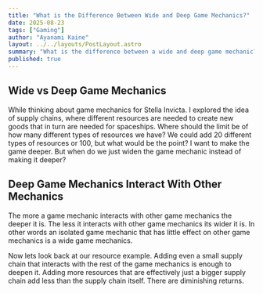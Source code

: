 ```yaml
---
title: "What is the Difference Between Wide and Deep Game Mechanics?"
date: 2025-08-23
tags: ["Gaming"]
author: "Ayanami Kaine"
layout: ../../layouts/PostLayout.astro
summary: "What is the difference between a wide and deep game mechanic?"
published: true
---
```



## Wide vs Deep Game Mechanics

While thinking about game mechanics for Stella Invicta. I explored the idea of supply chains, where different resources are needed to create new goods that in turn are needed for spaceships. Where should the limit be of how many different types of resources we have? We could add 20 different types of resources or 100, but what would be the point? I want to make the game deeper. But when do we just widen the game mechanic instead of making it deeper?

## Deep Game Mechanics Interact With Other Mechanics

The more a game mechanic interacts with other game mechanics the deeper it is. The less it interacts with other game mechanics its wider it is. In other words an isolated game mechanic that has little effect on other game mechanics is a wide game mechanics.

Now lets look back at our resource example. Adding even a small supply chain that interacts with the rest of the game mechanics is enough to deepen it. Adding more resources that are effectively just a bigger supply chain add less than the supply chain itself. There are diminishing returns.